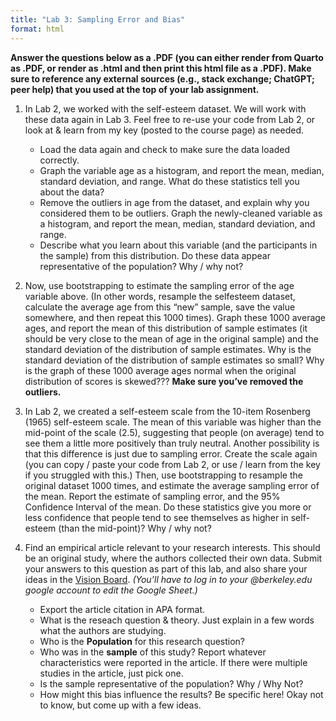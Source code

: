 ```yaml
---
title: "Lab 3: Sampling Error and Bias"
format: html
---
```


**Answer the questions below as a .PDF (you can either render from Quarto as .PDF, or render as .html and then print this html file as a .PDF). Make sure to reference any external sources (e.g., stack exchange; ChatGPT; peer help) that you used at the top of your lab assignment.**

1.  In Lab 2, we worked with the self-esteem dataset. We will work with these data again in Lab 3. Feel free to re-use your code from Lab 2, or look at & learn from my key (posted to the course page) as needed.

    -   Load the data again and check to make sure the data loaded correctly.
    -   Graph the variable age as a histogram, and report the mean, median, standard deviation, and range. What do these statistics tell you about the data?
    -   Remove the outliers in age from the dataset, and explain why you considered them to be outliers. Graph the newly-cleaned variable as a histogram, and report the mean, median, standard deviation, and range.
    -   Describe what you learn about this variable (and the participants in the sample) from this distribution. Do these data appear representative of the population? Why / why not?

2.  Now, use bootstrapping to estimate the sampling error of the age variable above. (In other words, resample the selfesteem dataset, calculate the average age from this "new" sample, save the value somewhere, and then repeat this 1000 times). Graph these 1000 average ages, and report the mean of this distribution of sample estimates (it should be very close to the mean of age in the original sample) and the standard deviation of the distribution of sample estimates. Why is the standard deviation of the distribution of sample estimates so small? Why is the graph of these 1000 average ages normal when the original distribution of scores is skewed??? **Make sure you've removed the outliers.**

3.  In Lab 2, we created a self-esteem scale from the 10-item Rosenberg (1965) self-esteem scale. The mean of this variable was higher than the mid-point of the scale (2.5), suggesting that people (on average) tend to see them a little more positively than truly neutral. Another possibility is that this difference is just due to sampling error. Create the scale again (you can copy / paste your code from Lab 2, or use / learn from the key if you struggled with this.) Then, use bootstrapping to resample the original dataset 1000 times, and estimate the average sampling error of the mean. Report the estimate of sampling error, and the 95% Confidence Interval of the mean. Do these statistics give you more or less confidence that people tend to see themselves as higher in self-esteem (than the mid-point)? Why / why not?

4.  Find an empirical article relevant to your research interests. This should be an original study, where the authors collected their own data. Submit your answers to this question as part of this lab, and also share your ideas in the [Vision Board](https://docs.google.com/spreadsheets/d/1VB7Ut1NW_g5cOVbcC0ofNGHCTc4O7dHN6ECej9k-iGM/edit?usp=sharing). *(You'll have to log in to your @berkeley.edu google account to edit the Google Sheet.)*

    -   Export the article citation in APA format.
    -   What is the reseach question & theory. Just explain in a few words what the authors are studying.
    -   Who is the **Population** for this research question?
    -   Who was in the **sample** of this study? Report whatever characteristics were reported in the article. If there were multiple studies in the article, just pick one.
    -   Is the sample representative of the population? Why / Why Not?
    -   How might this bias influence the results? Be specific here! Okay not to know, but come up with a few ideas.
